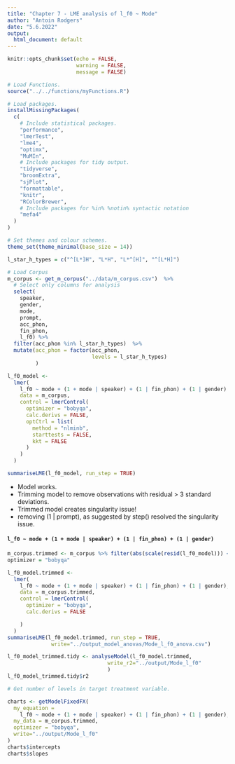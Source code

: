 ```yaml
---
title: "Chapter 7 - LME analysis of l_f0 ~ Mode"
author: "Antoin Rodgers"
date: "5.6.2022"
output:
  html_document: default
---
```


```r
knitr::opts_chunk$set(echo = FALSE,
                      warning = FALSE,
                      message = FALSE)

# Load Functions.
source("../../functions/myFunctions.R") 

# Load packages.
installMissingPackages(
  c(
    # Include statistical packages.
    "performance",
    "lmerTest",
    "lme4",
    "optimx",
    "MuMIn",
    # Include packages for tidy output.
    "tidyverse",
    "broomExtra",
    "sjPlot",
    "formattable",
    "knitr",
    "RColorBrewer",
    # Include packages for %in% %notin% syntactic notation
    "mefa4"
  )
)

# Set themes and colour schemes.
theme_set(theme_minimal(base_size = 14))

```

```r
l_star_h_types = c("^[L*]H", "L*H", "L*^[H]", "^[L*H]")

# Load Corpus
m_corpus <- get_m_corpus("../data/m_corpus.csv")  %>%
  # Select only columns for analysis
  select(
    speaker,
    gender,
    mode,
    prompt,
    acc_phon,
    fin_phon,
    l_f0) %>% 
  filter(acc_phon %in% l_star_h_types)  %>% 
  mutate(acc_phon = factor(acc_phon,
                           levels = l_star_h_types)
         )
```

```r
l_f0_model <-
  lmer(
    l_f0 ~ mode + (1 + mode | speaker) + (1 | fin_phon) + (1 | gender) + (1 | prompt),
    data = m_corpus,
    control = lmerControl(
      optimizer = "bobyqa",
      calc.derivs = FALSE,
      optCtrl = list(
        method = "nlminb",
        starttests = FALSE,
        kkt = FALSE
      )
    )
  )

summariseLME(l_f0_model, run_step = TRUE)
```

-   Model works.
-   Trimming model to remove observations with residual > 3 standard deviations.
-   Trimmed model creates singularity issue!
-   removing (1 | prompt), as suggested by step() resolved the singularity issue.

#### `l_f0 ~ mode + (1 + mode | speaker) + (1 | fin_phon) + (1 | gender)`

```r
m_corpus.trimmed <- m_corpus %>% filter(abs(scale(resid(l_f0_model))) <= 3)
optimizer = "bobyqa"

l_f0_model.trimmed <-
  lmer(
    l_f0 ~ mode + (1 + mode | speaker) + (1 | fin_phon) + (1 | gender),
    data = m_corpus.trimmed,
    control = lmerControl(
      optimizer = "bobyqa",
      calc.derivs = FALSE

    )
  )
summariseLME(l_f0_model.trimmed, run_step = TRUE,
              write="../output_model_anovas/Mode_l_f0_anova.csv")
```


```r

l_f0_model_trimmed.tidy <- analyseModel(l_f0_model.trimmed,
                                write_r2="../output/Mode_l_f0"
                                )
l_f0_model_trimmed.tidy$r2

```

```r
# Get number of levels in target treatment variable.

charts <- getModelFixedFX(
  my_equation =
    l_f0 ~ mode + (1 + mode | speaker) + (1 | fin_phon) + (1 | gender),
  my_data = m_corpus.trimmed,
  optimizer = "bobyqa",
  write="../output/Mode_l_f0"
)
charts$intercepts
charts$slopes
```
